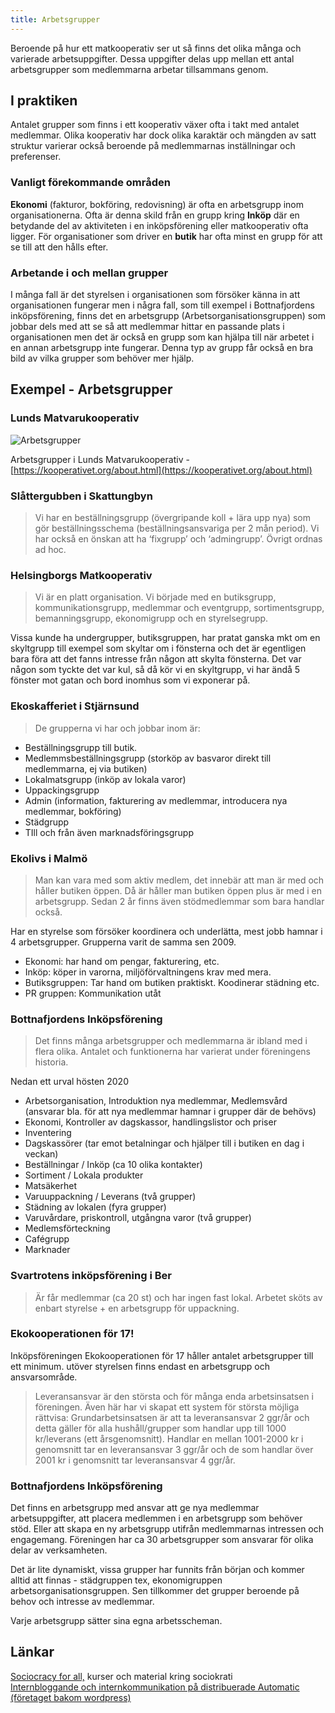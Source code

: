 ```yaml
---
title: Arbetsgrupper
---
```


Beroende på hur ett matkooperativ ser ut så finns det olika många och varierade arbetsuppgifter. Dessa uppgifter delas upp mellan ett antal arbetsgrupper som medlemmarna arbetar tillsammans genom.

## I praktiken

Antalet grupper som finns i ett kooperativ växer ofta i takt med antalet medlemmar. Olika kooperativ har dock olika karaktär och mängden av satt struktur varierar också beroende på medlemmarnas inställningar och preferenser.

### Vanligt förekommande områden

**Ekonomi** (fakturor, bokföring, redovisning) är ofta en arbetsgrupp inom organisationerna. Ofta är denna skild från en grupp kring **Inköp** där en betydande del av aktiviteten i en inköpsförening eller matkooperativ ofta ligger. För organisationer som driver en **butik** har ofta minst en grupp för att se till att den hålls efter.

### Arbetande i och mellan grupper

I många fall är det styrelsen i organisationen som försöker känna in att organisationen fungerar men i några fall, som till exempel i Bottnafjordens inköpsförening, finns det en arbetsgrupp (Arbetsorganisationsgruppen) som jobbar dels med att se så att medlemmar hittar en passande plats i organisationen men det är också en grupp som kan hjälpa till när arbetet i en annan arbetsgrupp inte fungerar. Denna typ av grupp får också en bra bild av vilka grupper som behöver mer hjälp.

## Exempel - Arbetsgrupper

### Lunds Matvarukooperativ

![Arbetsgrupper](../static/img/arbetsgrupper.png)

Arbetsgrupper i Lunds Matvarukooperativ - [https://kooperativet.org/about.html](https://kooperativet.org/about.html)

### Slåttergubben i Skattungbyn

> Vi har en beställningsgrupp (övergripande koll + lära upp nya) som gör beställningsschema (beställningsansvariga per 2 mån period). Vi har också en önskan att ha ‘fixgrupp’ och ‘admingrupp’. Övrigt ordnas ad hoc.

### Helsingborgs Matkooperativ

> Vi är en platt organisation. Vi började med en butiksgrupp, kommunikationsgrupp, medlemmar och eventgrupp, sortimentsgrupp, bemanningsgrupp, ekonomigrupp och en styrelsegrupp.

Vissa kunde ha undergrupper, butiksgruppen, har pratat ganska mkt om en skyltgrupp till exempel som skyltar om i fönsterna och det är egentligen bara föra att det fanns intresse från någon att skylta fönsterna. Det var någon som tyckte det var kul, så då kör vi en skyltgrupp, vi har ändå 5 fönster mot gatan och bord inomhus som vi exponerar på.

### Ekoskafferiet i Stjärnsund

> De grupperna vi har och jobbar inom är:

- Beställningsgrupp till butik.
- Medlemmsbeställningsgrupp (storköp av basvaror direkt till medlemmarna, ej via butiken)
- Lokalmatsgrupp (inköp av lokala varor)
- Uppackingsgrupp
- Admin (information, fakturering av medlemmar, introducera nya medlemmar, bokföring)
- Städgrupp
- TIll och från även marknadsföringsgrupp

### Ekolivs i Malmö

> Man kan vara med som aktiv medlem, det innebär att man är med och håller butiken öppen. Då är håller man butiken öppen plus är med i en arbetsgrupp. Sedan 2 år finns även stödmedlemmar som bara handlar också.

Har en styrelse som försöker koordinera och underlätta, mest jobb hamnar i 4 arbetsgrupper. Grupperna varit de samma sen 2009.

- Ekonomi: har hand om pengar, fakturering, etc.
- Inköp: köper in varorna, miljöförvaltningens krav med mera.
- Butiksgruppen: Tar hand om butiken praktiskt. Koodinerar städning etc.
- PR gruppen: Kommunikation utåt

### Bottnafjordens Inköpsförening

> Det finns många arbetsgrupper och medlemmarna är ibland med i flera olika. Antalet och funktionerna har varierat under föreningens historia.

Nedan ett urval hösten 2020

- Arbetsorganisation, Introduktion nya medlemmar, Medlemsvård (ansvarar bla. för att nya medlemmar hamnar i grupper där de behövs)
- Ekonomi, Kontroller av dagskassor, handlingslistor och priser
- Inventering
- Dagskassörer (tar emot betalningar och hjälper till i butiken en dag i veckan)
- Beställningar / Inköp (ca 10 olika kontakter)
- Sortiment / Lokala produkter
- Matsäkerhet
- Varuuppackning / Leverans (två grupper)
- Städning av lokalen (fyra grupper)
- Varuvårdare, priskontroll, utgångna varor (två grupper)
- Medlemsförteckning
- Cafégrupp
- Marknader

### Svartrotens inköpsförening i Ber

> Är får medlemmar (ca 20 st) och har ingen fast lokal. Arbetet sköts av enbart styrelse + en arbetsgrupp för uppackning.

### Ekokooperationen för 17!

Inköpsföreningen Ekokooperationen för 17 håller antalet arbetsgrupper till ett minimum. utöver styrelsen finns endast en arbetsgrupp och ansvarsområde.

> Leveransansvar är den största och för många enda arbetsinsatsen i föreningen. Även här har vi skapat ett system för största möjliga rättvisa:
> Grundarbetsinsatsen är att ta leveransansvar 2 ggr/år och detta gäller för alla hushåll/grupper som handlar upp till 1000 kr/leverans (ett årsgenomsnitt). Handlar en mellan 1001-2000 kr i genomsnitt tar en leveransansvar 3 ggr/år och de som handlar över 2001 kr i genomsnitt tar leveransansvar 4 ggr/år.

### Bottnafjordens Inköpsförening

Det finns en arbetsgrupp med ansvar att ge nya medlemmar arbetsuppgifter, att placera medlemmen i en arbetsgrupp som behöver stöd. Eller att skapa en ny arbetsgrupp utifrån medlemmarnas intressen och engagemang. Föreningen har ca 30 arbetsgrupper som ansvarar för olika delar av verksamheten.

Det är lite dynamiskt, vissa grupper har funnits från början och kommer alltid att finnas - städgruppen tex, ekonomigruppen arbetsorganisationsgruppen. Sen tillkommer det grupper beroende på behov och intresse av medlemmar.

Varje arbetsgrupp sätter sina egna arbetsscheman.

## Länkar

[Sociocracy for all,](https://www.sociocracyforall.org/) kurser och material kring sociokrati  
[Internbloggande och internkommunikation på distribuerade Automatic (företaget bakom wordpress)](https://samharris.org/podcasts/194-new-future-work/)
